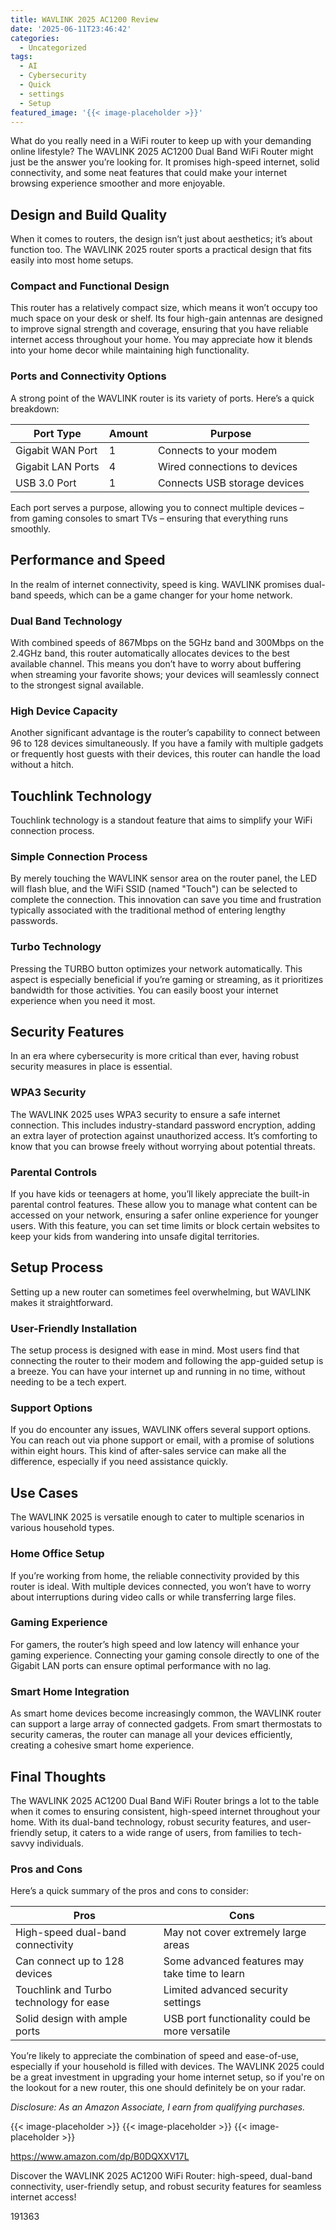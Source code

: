 ```yaml
---
title: WAVLINK 2025 AC1200 Review
date: '2025-06-11T23:46:42'
categories:
  - Uncategorized
tags:
  - AI
  - Cybersecurity
  - Quick
  - settings
  - Setup
featured_image: '{{< image-placeholder >}}'
---
```


<p>What do you really need in a WiFi router to keep up with your demanding online lifestyle? The WAVLINK 2025 AC1200 Dual Band WiFi Router might just be the answer you’re looking for. It promises high-speed internet, solid connectivity, and some neat features that could make your internet browsing experience smoother and more enjoyable.</p> <p><a rel="nofollow" target="_blank" title="WAVLINK 2025 AC1200 Dual Band WiFi Router, 1200Mbps High-Speed Wireless Internet, 4 Gigabit Ports, USB 3.0, Touchlink Technology, WPA3 Security, Parental Control, Supports Up to 128 Devices" href="https://www.amazon.com/dp/B0DQXXV17L?tag=8118903-20" style='text-decoration: none; box-shadow: none;'></a></p> <p><a rel="nofollow" target="_blank" title="See the WAVLINK 2025 AC1200 Dual Band WiFi Router, 1200Mbps High-Speed Wireless Internet, 4 Gigabit Ports, USB 3.0, Touchlink Technology, WPA3 Security, Parental Control, Supports Up to 128 Devices in detail." href="https://www.amazon.com/dp/B0DQXXV17L?tag=8118903-20" style='text-decoration: none; box-shadow: none;'></a></p> <h2>Design and Build Quality</h2> <p>When it comes to routers, the design isn’t just about aesthetics; it’s about function too. The WAVLINK 2025 router sports a practical design that fits easily into most home setups.</p> <h3>Compact and Functional Design</h3> <p>This router has a relatively compact size, which means it won’t occupy too much space on your desk or shelf. Its four high-gain antennas are designed to improve signal strength and coverage, ensuring that you have reliable internet access throughout your home. You may appreciate how it blends into your home decor while maintaining high functionality.</p> <h3>Ports and Connectivity Options</h3> <p>A strong point of the WAVLINK router is its variety of ports. Here’s a quick breakdown:</p> <table> <thead> <tr> <th>Port Type</th> <th>Amount</th> <th>Purpose</th> </tr> </thead> <tbody> <tr> <td>Gigabit WAN Port</td> <td>1</td> <td>Connects to your modem</td> </tr> <tr> <td>Gigabit LAN Ports</td> <td>4</td> <td>Wired connections to devices</td> </tr> <tr> <td>USB 3.0 Port</td> <td>1</td> <td>Connects USB storage devices</td> </tr> </tbody> </table> <p>Each port serves a purpose, allowing you to connect multiple devices – from gaming consoles to smart TVs – ensuring that everything runs smoothly.</p> <h2>Performance and Speed</h2> <p>In the realm of internet connectivity, speed is king. WAVLINK promises dual-band speeds, which can be a game changer for your home network.</p> <h3>Dual Band Technology</h3> <p>With combined speeds of 867Mbps on the 5GHz band and 300Mbps on the 2.4GHz band, this router automatically allocates devices to the best available channel. This means you don’t have to worry about buffering when streaming your favorite shows; your devices will seamlessly connect to the strongest signal available.</p> <h3>High Device Capacity</h3> <p>Another significant advantage is the router’s capability to connect between 96 to 128 devices simultaneously. If you have a family with multiple gadgets or frequently host guests with their devices, this router can handle the load without a hitch.</p> <p><a rel="nofollow" target="_blank" title="WAVLINK 2025 AC1200 Dual Band WiFi Router, 1200Mbps High-Speed Wireless Internet, 4 Gigabit Ports, USB 3.0, Touchlink Technology, WPA3 Security, Parental Control, Supports Up to 128 Devices" href="https://www.amazon.com/dp/B0DQXXV17L?tag=8118903-20" style='text-decoration: none; box-shadow: none;'></a></p> <p><a rel="nofollow" target="_blank" title="Learn more about the WAVLINK 2025 AC1200 Dual Band WiFi Router, 1200Mbps High-Speed Wireless Internet, 4 Gigabit Ports, USB 3.0, Touchlink Technology, WPA3 Security, Parental Control, Supports Up to 128 Devices here." href="https://www.amazon.com/dp/B0DQXXV17L?tag=8118903-20" style='text-decoration: none; box-shadow: none;'></a></p> </p><p></p><p></p><p></p><p></p><p></p><p></p><p></p><p><h2>Touchlink Technology</h2> <p>Touchlink technology is a standout feature that aims to simplify your WiFi connection process.</p> <h3>Simple Connection Process</h3> <p>By merely touching the WAVLINK sensor area on the router panel, the LED will flash blue, and the WiFi SSID (named "Touch") can be selected to complete the connection. This innovation can save you time and frustration typically associated with the traditional method of entering lengthy passwords.</p> <h3>Turbo Technology</h3> <p>Pressing the TURBO button optimizes your network automatically. This aspect is especially beneficial if you’re gaming or streaming, as it prioritizes bandwidth for those activities. You can easily boost your internet experience when you need it most.</p> <h2>Security Features</h2> <p>In an era where cybersecurity is more critical than ever, having robust security measures in place is essential.</p> <h3>WPA3 Security</h3> <p>The WAVLINK 2025 uses WPA3 security to ensure a safe internet connection. This includes industry-standard password encryption, adding an extra layer of protection against unauthorized access. It’s comforting to know that you can browse freely without worrying about potential threats.</p> <h3>Parental Controls</h3> <p>If you have kids or teenagers at home, you’ll likely appreciate the built-in parental control features. These allow you to manage what content can be accessed on your network, ensuring a safer online experience for younger users. With this feature, you can set time limits or block certain websites to keep your kids from wandering into unsafe digital territories.</p> <p><a rel="nofollow" target="_blank" title="WAVLINK 2025 AC1200 Dual Band WiFi Router, 1200Mbps High-Speed Wireless Internet, 4 Gigabit Ports, USB 3.0, Touchlink Technology, WPA3 Security, Parental Control, Supports Up to 128 Devices" href="https://www.amazon.com/dp/B0DQXXV17L?tag=8118903-20" style='text-decoration: none; box-shadow: none;'></a></p> <h2>Setup Process</h2> <p>Setting up a new router can sometimes feel overwhelming, but WAVLINK makes it straightforward.</p> <h3>User-Friendly Installation</h3> <p>The setup process is designed with ease in mind. Most users find that connecting the router to their modem and following the app-guided setup is a breeze. You can have your internet up and running in no time, without needing to be a tech expert.</p> <h3>Support Options</h3> <p>If you do encounter any issues, WAVLINK offers several support options. You can reach out via phone support or email, with a promise of solutions within eight hours. This kind of after-sales service can make all the difference, especially if you need assistance quickly.</p> <h2>Use Cases</h2> <p>The WAVLINK 2025 is versatile enough to cater to multiple scenarios in various household types.</p> <h3>Home Office Setup</h3> <p>If you’re working from home, the reliable connectivity provided by this router is ideal. With multiple devices connected, you won’t have to worry about interruptions during video calls or while transferring large files.</p> <h3>Gaming Experience</h3> <p>For gamers, the router’s high speed and low latency will enhance your gaming experience. Connecting your gaming console directly to one of the Gigabit LAN ports can ensure optimal performance with no lag.</p> <h3>Smart Home Integration</h3> <p>As smart home devices become increasingly common, the WAVLINK router can support a large array of connected gadgets. From smart thermostats to security cameras, the router can manage all your devices efficiently, creating a cohesive smart home experience.</p> <p><a rel="nofollow" target="_blank" title="WAVLINK 2025 AC1200 Dual Band WiFi Router, 1200Mbps High-Speed Wireless Internet, 4 Gigabit Ports, USB 3.0, Touchlink Technology, WPA3 Security, Parental Control, Supports Up to 128 Devices" href="https://www.amazon.com/dp/B0DQXXV17L?tag=8118903-20" style='text-decoration: none; box-shadow: none;'></a></p> <h2>Final Thoughts</h2> <p>The WAVLINK 2025 AC1200 Dual Band WiFi Router brings a lot to the table when it comes to ensuring consistent, high-speed internet throughout your home. With its dual-band technology, robust security features, and user-friendly setup, it caters to a wide range of users, from families to tech-savvy individuals.</p> <h3>Pros and Cons</h3> <p>Here’s a quick summary of the pros and cons to consider:</p> <table> <thead> <tr> <th>Pros</th> <th>Cons</th> </tr> </thead> <tbody> <tr> <td>High-speed dual-band connectivity</td> <td>May not cover extremely large areas</td> </tr> <tr> <td>Can connect up to 128 devices</td> <td>Some advanced features may take time to learn</td> </tr> <tr> <td>Touchlink and Turbo technology for ease</td> <td>Limited advanced security settings</td> </tr> <tr> <td>Solid design with ample ports</td> <td>USB port functionality could be more versatile</td> </tr> </tbody> </table> <p>You’re likely to appreciate the combination of speed and ease-of-use, especially if your household is filled with devices. The WAVLINK 2025 could be a great investment in upgrading your home internet setup, so if you're on the lookout for a new router, this one should definitely be on your radar.</p> <p><a rel="nofollow" target="_blank" title="Learn more about the WAVLINK 2025 AC1200 Dual Band WiFi Router, 1200Mbps High-Speed Wireless Internet, 4 Gigabit Ports, USB 3.0, Touchlink Technology, WPA3 Security, Parental Control, Supports Up to 128 Devices here." href="https://www.amazon.com/dp/B0DQXXV17L?tag=8118903-20" style='text-decoration: none; box-shadow: none;'></a></p> <p><i>Disclosure: As an Amazon Associate, I earn from qualifying purchases.</i></p>
{{< image-placeholder >}}
{{< image-placeholder >}}
{{< image-placeholder >}}




https://www.amazon.com/dp/B0DQXXV17L

Discover the WAVLINK 2025 AC1200 WiFi Router: high-speed, dual-band connectivity, user-friendly setup, and robust security features for seamless internet access!

191363
